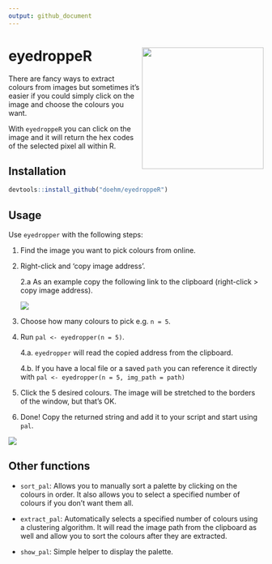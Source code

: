 ```yaml
---
output: github_document
---
```


# eyedroppeR <img src='dev/images/hex1.png' align="right" height="240" />

There are fancy ways to extract colours from images but sometimes it's easier if you could simply click on the image and choose the colours you want.

With `eyedroppeR` you can click on the image and it will return the hex codes of the selected pixel all within R.

## Installation

```r
devtools::install_github("doehm/eyedroppeR")
```

## Usage

Use `eyedropper` with the following steps:

1. Find the image you want to pick colours from online.
2. Right-click and 'copy image address'.

    2.a As an example copy the following link to the clipboard (right-click > copy image address).
    
    <img src='https://colorpalettes.net/wp-content/uploads/2015/05/cvetovaya-palitra-1781.png' />

3. Choose how many colours to pick e.g. `n = 5`.
4. Run `pal <- eyedropper(n = 5)`. 
    
    4.a. `eyedropper` will read the copied address from the clipboard.
    
    4.b. If you have a local file or a saved `path` you can reference it directly with 
    `pal <- eyedropper(n = 5, img_path = path)`
    
5. Click the 5 desired colours. The image will be stretched to the borders of the window, but that's OK.
6. Done! Copy the returned string and add it to your script and start using `pal`.


<!-- <img src='dev/images/cheese.png' align="center"/> -->

<img src='dev/images/eyedropper.gif' align="center" />


## Other functions

* `sort_pal`: Allows you to manually sort a palette by clicking on the colours in order. It also allows you to select a specified number of colours if you don't want them all.

* `extract_pal`: Automatically selects a specified number of colours using a clustering algorithm. It will read the image path from the clipboard as well and allow you to sort the colours after they are extracted.

* `show_pal`: Simple helper to display the palette.

